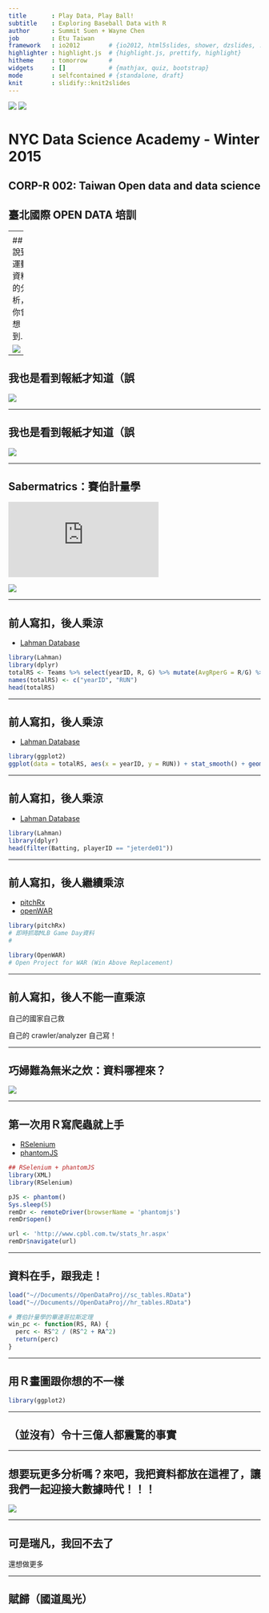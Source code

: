 ```yaml
---
title       : Play Data, Play Ball!
subtitle    : Exploring Baseball Data with R
author      : Summit Suen + Wayne Chen
job         : Etu Taiwan
framework   : io2012        # {io2012, html5slides, shower, dzslides, ...}
highlighter : highlight.js  # {highlight.js, prettify, highlight}
hitheme     : tomorrow      # 
widgets     : []            # {mathjax, quiz, bootstrap}
mode        : selfcontained # {standalone, draft}
knit        : slidify::knit2slides
---
```


![](assets/img/global_333669892.jpeg) ![](assets/img/etu_logo.png)

# NYC Data Science Academy - Winter 2015

## CORP-R 002: Taiwan Open data and data science

## 臺北國際 OPEN DATA 培訓

---
<!-- Limit image width and height -->
<style type='text/css'>
img {
    max-height: 560px;
    max-width: 964px;
}
</style>

## 說到運動資料的分析，你會想到...

![](https://www.ocf.berkeley.edu/~superb/pics/moneyball.jpg)

--- 

## 我也是看到報紙才知道（誤

![](assets/img/wc2014_01.png)

---

## 我也是看到報紙才知道（誤

![](assets/img/wc2014_baidu.jpg)

---

## Sabermatrics：賽伯計量學

![](https://bostonu.qualtrics.com/CP/Graphic.php?IM=IM_2h31EGcJG5TEfPf)

![](assets/img/sabr_history.png)

---

## 前人寫扣，後人乘涼

- [Lahman Database](http://lahman.r-forge.r-project.org/)

```r
library(Lahman)
library(dplyr)
totalRS <- Teams %>% select(yearID, R, G) %>% mutate(AvgRperG = R/G) %>% group_by(yearID) %>% summarise(sum(AvgRperG))
names(totalRS) <- c("yearID", "RUN")
head(totalRS)
```

---

## 前人寫扣，後人乘涼

- [Lahman Database](http://lahman.r-forge.r-project.org/)

```r
library(ggplot2)
ggplot(data = totalRS, aes(x = yearID, y = RUN)) + stat_smooth() + geom_line()
```

--- 

## 前人寫扣，後人乘涼

- [Lahman Database](http://lahman.r-forge.r-project.org/)

```r
library(Lahman)
library(dplyr)
head(filter(Batting, playerID == "jeterde01"))
```

---

## 前人寫扣，後人繼續乘涼

- [pitchRx](http://cpsievert.github.io/pitchRx/)
- [openWAR](https://baseballwithr.wordpress.com/2014/03/17/introduction-to-openwar/)

```r
library(pitchRx)
# 即時抓取MLB Game Day資料
# 

library(OpenWAR)
# Open Project for WAR (Win Above Replacement)

```

---

## 前人寫扣，後人不能一直乘涼

自己的國家自己救

自己的 crawler/analyzer 自己寫！

---

## 巧婦難為無米之炊：資料哪裡來？

![](assets/img/cpbl_web_snapshot.jpg)

---


## 第一次用Ｒ寫爬蟲就上手

- [RSelenium](http://ropensci.github.io/RSelenium/)
- [phantomJS](http://phantomjs.org/)

```r
## RSelenium + phantomJS
library(XML)
library(RSelenium)

pJS <- phantom()
Sys.sleep(5)
remDr <- remoteDriver(browserName = 'phantomjs')
remDr$open()

url <- 'http://www.cpbl.com.tw/stats_hr.aspx'
remDr$navigate(url)

```

---

## 資料在手，跟我走！

```r
load("~//Documents//OpenDataProj//sc_tables.RData")
load("~//Documents//OpenDataProj//hr_tables.RData")

# 賽伯計量學的畢達哥拉斯定理
win_pc <- function(RS, RA) {
  perc <- RS^2 / (RS^2 + RA^2) 
  return(perc)
}
```

---

## 用Ｒ畫圖跟你想的不一樣

```r
library(ggplot2)
```

---

## （並沒有）令十三億人都震驚的事實


---

## 想要玩更多分析嗎？來吧，我把資料都放在這裡了，讓我們一起迎接大數據時代！！！

![](http://sd.keepcalm-o-matic.co.uk/i/keep-calm-and-play-ball-50.png)

---

## 可是瑞凡，我回不去了

還想做更多

---

## 賦歸（國道風光）
